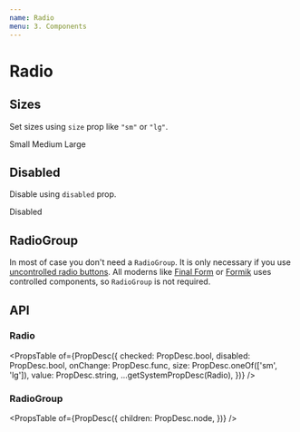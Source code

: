 ```yaml
---
name: Radio
menu: 3. Components
---
```



# Radio

## Sizes

Set sizes using `size` prop like `"sm"` or `"lg"`.

<Playground>
  <RadioGroup>
    <FormCheck>
      <Radio size="sm" id="sizeRadio1" name="sizeRadios" value="option1" />
      <FormCheckLabel htmlFor="sizeRadio1">Small</FormCheckLabel>
    </FormCheck>
    <FormCheck>
      <Radio id="sizeRadio2" name="sizeRadios" value="option2" />
      <FormCheckLabel htmlFor="sizeRadio2">Medium</FormCheckLabel>
    </FormCheck>
    <FormCheck>
      <Radio size="lg" id="sizeRadio3" name="sizeRadios" value="option3" />
      <FormCheckLabel htmlFor="sizeRadio3">Large</FormCheckLabel>
    </FormCheck>
  </RadioGroup>
</Playground>

## Disabled

Disable using `disabled` prop.

<Playground>
  <FormCheck>
    <Radio disabled id="disabledRadio1" name="disabledRadios" value="option1" />
    <FormCheckLabel htmlFor="disabledRadio1">Disabled</FormCheckLabel>
  </FormCheck>
</Playground>

## RadioGroup

In most of case you don't need a `RadioGroup`. It is only necessary if you use [uncontrolled radio buttons](https://reactjs.org/docs/uncontrolled-components.html). All moderns like [Final Form](https://github.com/final-form/react-final-form) or [Formik](https://github.com/jaredpalmer/formik) uses controlled components, so `RadioGroup` is not required. 

## API

### Radio

<PropsTable
  of={PropDesc({
    checked: PropDesc.bool,
    disabled: PropDesc.bool,
    onChange: PropDesc.func,
    size: PropDesc.oneOf(['sm', 'lg']),
    value: PropDesc.string,
    ...getSystemPropDesc(Radio),
  })}
/>

### RadioGroup

<PropsTable
  of={PropDesc({
    children: PropDesc.node,
  })}
/>
